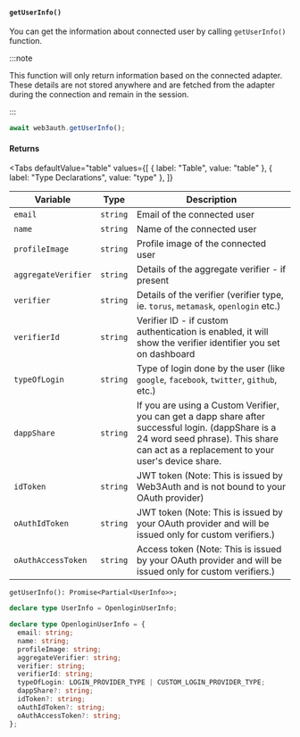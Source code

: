 
#### `getUserInfo()`

You can get the information about connected user by calling `getUserInfo()` function.

:::note

This function will only return information based on the connected adapter. These details are not stored anywhere and are fetched from the adapter
during the connection and remain in the session.

:::

```javascript
await web3auth.getUserInfo();
```

#### Returns

<Tabs
  defaultValue="table"
  values={[
    { label: "Table", value: "table" },
    { label: "Type Declarations", value: "type" },
  ]}
>

<TabItem value="table">

| Variable            | Type     | Description                                                                                                                                                                                 |
| ------------------- | -------- | ------------------------------------------------------------------------------------------------------------------------------------------------------------------------------------------- |
| `email`             | `string` | Email of the connected user                                                                                                                                                                 |
| `name`              | `string` | Name of the connected user                                                                                                                                                                  |
| `profileImage`      | `string` | Profile image of the connected user                                                                                                                                                         |
| `aggregateVerifier` | `string` | Details of the aggregate verifier - if present                                                                                                                                              |
| `verifier`          | `string` | Details of the verifier (verifier type, ie. `torus`, `metamask`, `openlogin` etc.)                                                                                                          |
| `verifierId`        | `string` | Verifier ID - if custom authentication is enabled, it will show the verifier identifier you set on dashboard                                                                                |
| `typeOfLogin`       | `string` | Type of login done by the user (like `google`, `facebook`, `twitter`, `github`, etc.)                                                                                                       |
| `dappShare`         | `string` | If you are using a Custom Verifier, you can get a dapp share after successful login. (dappShare is a 24 word seed phrase). This share can act as a replacement to your user's device share. |
| `idToken`           | `string` | JWT token (Note: This is issued by Web3Auth and is not bound to your OAuth provider)                                                                                                        |
| `oAuthIdToken`      | `string` | JWT token (Note: This is issued by your OAuth provider and will be issued only for custom verifiers.)                                                                                       |
| `oAuthAccessToken`  | `string` | Access token (Note: This is issued by your OAuth provider and will be issued only for custom verifiers.)                                                                                    |

</TabItem>

<TabItem value="type">

`getUserInfo(): Promise<Partial<UserInfo>>;`

```ts
declare type UserInfo = OpenloginUserInfo;

declare type OpenloginUserInfo = {
  email: string;
  name: string;
  profileImage: string;
  aggregateVerifier: string;
  verifier: string;
  verifierId: string;
  typeOfLogin: LOGIN_PROVIDER_TYPE | CUSTOM_LOGIN_PROVIDER_TYPE;
  dappShare?: string;
  idToken?: string;
  oAuthIdToken?: string;
  oAuthAccessToken?: string;
};
```

</TabItem>

</Tabs>
